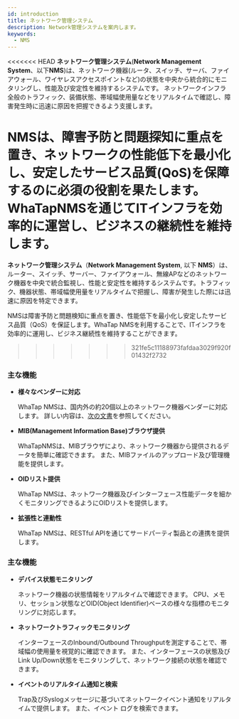 ```yaml
---
id: introduction
title: ネットワーク管理システム
description: Network管理システムを案内します。
keywords:
  - NMS
---
```


<<<<<<< HEAD
**ネットワーク管理システム**(**Network Management System**、以下**NMS**)は、ネットワーク機器(ルータ、スイッチ、サーバ、ファイアウォール、ワイヤレスアクセスポイントなど)の状態を中央から統合的にモニタリングし、性能及び安定性を維持するシステムです。 ネットワークインフラ全般のトラフィック、装備状態、帯域幅使用量などをリアルタイムで確認し、障害発生時に迅速に原因を把握できるよう支援します。

**NMS**は、障害予防と問題探知に重点を置き、ネットワークの性能低下を最小化し、安定したサービス品質(QoS)を保障するのに必須の役割を果たします。 WhaTap**NMS**を通じてITインフラを効率的に運営し、ビジネスの継続性を維持します。
=======
**ネットワーク管理システム**（**Network Management System**, 以下 **NMS**）は、ルーター、スイッチ、サーバー、ファイアウォール、無線APなどのネットワーク機器を中央で統合監視し、性能と安定性を維持するシステムです。トラフィック、機器状態、帯域幅使用量をリアルタイムで把握し、障害が発生した際には迅速に原因を特定できます。

NMSは障害予防と問題検知に重点を置き、性能低下を最小化し安定したサービス品質（QoS）を保証します。WhaTap NMSを利用することで、ITインフラを効率的に運用し、ビジネス継続性を維持することができます。
>>>>>>> 321fe5c11188973fafdaa3029f920f01432f2732

### 主な機能

- **様々なベンダーに対応**

  WhaTap NMSは、国内外の約20個以上のネットワーク機器ベンダーに対応します。 詳しい内容は、[次の文書](/nms/supported-spec#supported-mib)を参照してください。

- **MIB(Management Information Base)ブラウザ提供**

  WhaTapNMSは、MIBブラウザにより、ネットワーク機器から提供されるデータを簡単に確認できます。 また、MIBファイルのアップロード及び管理機能を提供します。 

- **OIDリスト提供**

  WhaTap NMSは、ネットワーク機器及びインターフェース性能データを細かくモニタリングできるようにOIDリストを提供します。 

- **拡張性と連動性**

  WhaTap NMSは、RESTful APIを通じてサードパーティ製品との連携を提供します。 

### 主な機能

- **デバイス状態モニタリング**

  ネットワーク機器の状態情報をリアルタイムで確認できます。 CPU、メモリ、セッション状態などOID(Object Identifier)ベースの様々な指標のモニタリングに対応します。 

- **ネットワークトラフィックモニタリング** 

  インターフェースのInbound/Outbound Throughputを測定することで、帯域幅の使用量を視覚的に確認できます。 また、インターフェースの状態及びLink Up/Down状態をモニタリングして、ネットワーク接続の状態を確認できます。 
    

- **イベントのリアルタイム通知と検索**

  Trap及びSyslogメッセージに基づいてネットワークイベント通知をリアルタイムで提供します。 また、イベント ログを検索できます。 
    
